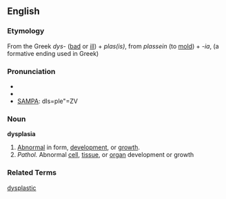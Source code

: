 ==English==
===Etymology===
From the Greek ''dys-'' ([[bad]] or [[ill]]) + ''plas(is)'', from ''plassein'' (to [[mold]]) + ''-ia'', (a formative ending used in Greek)

===Pronunciation===
*{{IPA|/dɪs.pleɪ'.ʒʌ/}}
*{{AHD|/dĭs-plā'zhə/}}
*[[SAMPA]]: dIs=ple"=ZV

===Noun===
'''dysplasia'''
#[[Abnormal]] in form, [[development]], or [[growth]].
#''Pathol.'' Abnormal [[cell]], [[tissue]], or [[organ]] development or growth

===Related Terms===
[[dysplastic]]